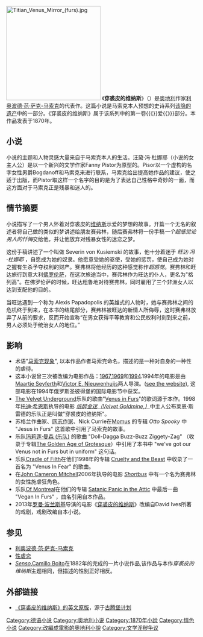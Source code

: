 {{otheruses|subject=奧地利作家利奥波德·范·萨克-马索克的小說|other=同名法國電影|穿裘皮的维纳斯 (电影)|穿裘皮的维纳斯}}
{{infobox Book | | <!-- See [[Wikipedia:WikiProject_Novels|Wikipedia:WikiProject Novels]] or [[Wikipedia:WikiProject_Books|Wikipedia:WikiProject Books]] -->
| name         = 穿裘皮的维纳斯
| image        = <!--prefer 1st edition-->
| image_caption =
| author       = [[利奥波德·范·萨克-马索克|利奥波德·范·萨克-马索克]]（Leopold Ritter von Sacher-Masoch）
| country      = [[奥地利|奥地利]]
| language     = [[德语|德语]]
| genre        = [[浪漫小说|浪漫小说]]
| publisher    =
| release_date = 1870
| media_type   = 印刷本 ([[精装本|精装本]] & [[简装本|简装本]])
| pages        =
| isbn         = N/A
}}
[[File:Titian_Venus_Mirror_(furs).jpg|250px]]
《'''穿裘皮的维纳斯'''》（{{lang-de|Venus im Pelz}}）是[[奥地利|奥地利]]作家[[利奥波德·范·萨克-马索克|利奥波德·范·萨克-马索克]]的代表作。这篇小说是马索克本人预想的史诗系列[[该隐的遗产|该隐的遗产]]中的一部分。《穿裘皮的维纳斯》属于该系列中的第一卷{{《}}爱{{》}}部分。本作品发表于1870年。

== 小说 ==
小说的主题和人物灵感大量来自于马索克本人的生活。汪黛·冯·杜娜耶（小说的女主人公）是以一个新兴的文学作家Fanny Pistor为原型的。Pisor以一个虚构的名字女性男爵Bogdanoff和马索克来进行联系，马索克给出提高她作品的建议，使之适于出版，而Pistor取这样一个名字的目的是为了表达自己性格中奇妙的一面，而这方面对于马索克正是残暴和迷人的。

== 情节摘要 ==
小说描写了一个男人怀着对穿裘皮的[[维纳斯|维纳斯]]示爱的梦想的故事。开篇一个无名的叙述者将自己做的类似的梦讲述给朋友赛弗林，随后赛弗林将一份手稿''一个超感觉论男人的忏悔''交给他，并让他放弃对残暴女性的迷恋之梦。

这份手稿讲述了一个叫做 Severin von Kusiemski 的故事，他十分着迷于 ''旺达·冯·杜娜耶'' ，自愿成为她的奴隶。他愿意受她的驱使，受她的惩罚，使自己成为她对之握有生杀予夺权利的财产。赛弗林将他经历的这种感觉称作''超感觉''。赛弗林和旺达旅行到意大利[[佛罗伦萨|佛罗伦萨]]，在这次旅途当中，赛弗林作为旺达的仆人，更名为"格列高"。在佛罗伦萨的时候，旺达粗鲁地对待赛弗林，同时雇用了三个非洲女人以达到支配他的目的。

当旺达遇到一个称为 Alexis Papadopolis 的英雄式的人物时，她与赛弗林之间的危机终于到来，在本书的结尾部分，赛弗林被旺达的新情人所侮辱，这时赛弗林放弃了从前的要求，反而开始宣称“在男女获得平等教育和公民权利时刻到来之前，男人必须处于统治女人的地位。”

== 影响 ==
*术语"[[受虐癖|马索克现象]]", 以本作品作者马索克命名，描述的是一种对自身的一种性的虐待。
*这本小说曾三次被改编为电影作品：[http://www.imdb.com/title/tt0062434/ 1967],[http://www.imdb.com/title/tt0064626/ 1969]和[http://www.imdb.com/title/tt0111602/ 1994].1994年的电影是由[[Maartje_Seyferth|Maartje Seyferth]]和[[Victor_E._Nieuwenhuijs|Victor E. Nieuwenhuijs]]两人导演。([http://www.moskitofilm.nl/wp-admin/post.php?action=edit&post=6 see the website]{{Dead link|date=2020年3月 |bot=InternetArchiveBot |fix-attempted=yes }}), 这部电影在1994年俄罗斯圣彼得堡的国际电影节中获奖。
*[[The_Velvet_Underground|The Velvet Underground]]乐队的歌曲"[[Venus_in_Furs_(song)|Venus in Furs]]"的歌词源于本作。1998年[[托迪·希恩斯|托迪·希恩斯]]执导的电影 ''[[纸醉金迷（Velvet_Goldmine,）|纸醉金迷（Velvet Goldmine,）]]''中主人公布莱恩·斯雷德的乐队正是叫做"穿裘皮的维纳斯"。
*苏格兰作曲家、[[网志作家|网志作家]]、Nick Currie在[[Momus|Momus]] 的专辑 ''Otto Spooky'' 中 "Jesus in Furs" 这首歌中引用了马索克的故事。
*乐队[[玛莉莲·曼森_(乐队)|玛莉莲·曼森 (乐队)]] 的歌曲 "Doll-Dagga Buzz-Buzz Ziggety-Zag" （收录于专辑[[The_Golden_Age_of_Grotesque|The Golden Age of Grotesque]]）中引用了本书中 "we've got our Venus not in Furs but in uniform" 这句话。
*乐队[[Cradle_of_Filth|Cradle of Filth]]在他们1998年的专辑 [[Cruelty_and_the_Beast|Cruelty and the Beast]] 中收录了一首名为 "Venus In Fear" 的歌曲。
*在[[John_Cameron_Mitchell|John Cameron Mitchell]]2006年执导的电影 ''[[Shortbus|Shortbus]]'' 中有一个名为赛弗林的女性施虐狂角色。
*乐队[[Of_Montreal|Of Montreal]]在他们的专辑 [[Satanic_Panic_in_the_Attic|Satanic Panic in the Attic]] 中最后一曲 "Vegan In Furs" ，曲名引用自本作品。
*2013年[[罗曼·波兰斯基|罗曼·波兰斯基]]导演的电影《[[穿裘皮的维纳斯_(电影)|穿裘皮的维纳斯]]》改编自David Ives所著的戏剧，戏剧改编自本小说。

== 参见 ==
*[[利奥波德·范·萨克-马索克|利奥波德·范·萨克-马索克]]
*[[性虐恋|性虐恋]]
*''[[Senso_(book)|Senso]]'',[[Camillo_Boito|Camillo Boito]]在1882年的完成的一片小说作品,该作品与本作''穿裘皮的维纳斯''主题相同，但描述的性别正好相反。

== 外部链接 ==
*[http://www.gutenberg.org/etext/6852 《穿裘皮的维纳斯》的英文原版]，源于[[古腾堡计划|古腾堡计划]]

[[Category:德语小说|Category:德语小说]]
[[Category:奥地利小说|Category:奥地利小说]]
[[Category:1870年小說|Category:1870年小說]]
[[Category:情色小说|Category:情色小说]]
[[Category:改編成電影的奧地利小說|Category:改編成電影的奧地利小說]]
[[Category:文学淫秽争议|Category:文学淫秽争议]]